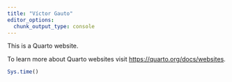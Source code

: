 ```yaml
---
title: "Víctor Gauto"
editor_options: 
  chunk_output_type: console
---
```


This is a Quarto website.

To learn more about Quarto websites visit <https://quarto.org/docs/websites>.

```r
Sys.time()
```

